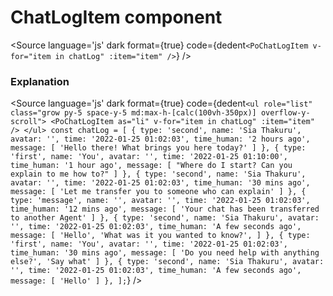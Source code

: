 # ChatLogItem component




<Description of={PoChatLogItem} />

<Canvas withToolbar>
    <div class="flex flex-col space-y-5">
        <Story id="components-chat-log-item--chat-log-item-first" />
        <Story id="components-chat-log-item--chat-log-item-second" />
        <Story id="components-chat-log-item--chat-log-item-multiple-messages" />
    </div>
</Canvas>

<Source
  language='js'
  dark
  format={true}
  code={dedent`
    <PoChatLogItem
        v-for="item in chatLog"
        :item="item"
    />
  `}
/>

### Explanation

<ArgsTable of={PoChatLogItem} />

<Source
  language='js'
  dark
  format={true}
  code={dedent`
    <ul role="list" class="grow py-5 space-y-5 md:max-h-[calc(100vh-350px)] overflow-y-scroll">
        <PoChatLogItem as="li" v-for="item in chatLog" :item="item" />
    </ul>
    const chatLog = [
        {
            type: 'second',
            name: 'Sia Thakuru',
            avatar: '',
            time: '2022-01-25 01:02:03',
            time_human: '2 hours ago',
            message: [
            'Hello there! What brings you here today?'
            ]
        },
        {
            type: 'first',
            name: 'You',
            avatar: '',
            time: '2022-01-25 01:10:00',
            time_human: '1 hour ago',
            message: [
            "Where do I start? Can you explain to me how to?"
            ]
        },
        {
            type: 'second',
            name: 'Sia Thakuru',
            avatar: '',
            time: '2022-01-25 01:02:03',
            time_human: '30 mins ago',
            message: [
            'Let me transfer you to someone who can explain'
            ]
        },
        {
            type: 'message',
            name: '',
            avatar: '',
            time: '2022-01-25 01:02:03',
            time_human: '12 mins ago',
            message: [
            'Your chat has been transferred to another Agent'
            ]
        },
        {
            type: 'second',
            name: 'Sia Thakuru',
            avatar: '',
            time: '2022-01-25 01:02:03',
            time_human: 'A few seconds ago',
            message: [
            'Hello',
            'What was it you wanted to know?',
            ]
        },
        {
            type: 'first',
            name: 'You',
            avatar: '',
            time: '2022-01-25 01:02:03',
            time_human: '30 mins ago',
            message: [
            'Do you need help with anything else?',
            'Say what'
            ]
        },
        {
            type: 'second',
            name: 'Sia Thakuru',
            avatar: '',
            time: '2022-01-25 01:02:03',
            time_human: 'A few seconds ago',
            message: [
            'Hello'
            ]
        },
    ];
  `}
/>
